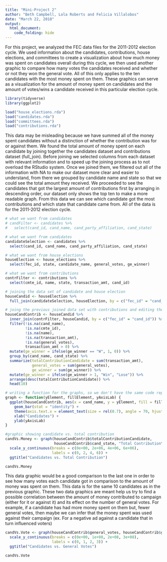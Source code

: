 ```yaml
---
title: "Mini-Project 2"
author: "Beth Campbell, Lola Roberts and Felicia Villalobos"
date: "March 22, 2018"
output:
  html_document:
    code_folding: hide
---
```


For this project, we analyzed the FEC data files for the 2011-2012 election cycle. We used information about the candidates, contributions, house elections, and committees to create a visualization about how much money was spent on candidates overall during this cycle, we then used another graphic to compare how many votes the candidates received and whether or not they won the general vote. All of this only applies to the ten candidates with the most money spent on them. These graphics can serve as a visualization for the amount of money spent on candidates and the amount of votes/wins a candidate received in this particular election cycle. 

```r
library(tidyverse)
library(ggplot2)
```

```r
load("house_elections.rda")
load("candidates.rda")
load("committees.rda")
load("contributions.rda")
```

This data may be misleading because we have summed all of the money spent candidates without a distinction of whether the contribution was for or against them. We found the total amount of money spent on each candidate by joining together the candidates dataset and contributions dataset (full_join). Before joining we selected columns from each dataset with relevant information and to speed up the joining process as to not overload the RStudio system. Once we joined them, we filtered out all of the information with NA to make our dataset more clear and easier to understand, from there we grouped by candidate name and state so that we could see the total amount they received. We proceeded to see the candidates that got the largest amount of contributions first by arranging in descending order, our dataset only shows the top ten to make a more readable graph. From this data we can see which candidate got the most contributions and which state that candidate came from. All of the data is for the 2011-2012 election cycle. 

```r
# what we want from candidates
# candFilter <- candidates %>%
#   select(cand_id, cand_name, cand_party_affiliation, cand_state)

# what we want from candidates
candidateSelection <- candidates %>%
  select(cand_id, cand_name, cand_party_affiliation, cand_state)

# what we want from house_elections
houseElection <- house_elections %>%
  select(fec_id, state, candidate_name, general_votes, ge_winner)

# what we want from contributions
contrFilter <- contributions %>%
  select(cmte_id, name, state, transaction_amt, cand_id)

# joining the data set of candidate and house election 
houseCandid <- houseElection %>%
  full_join(candidateSelection, houseElection, by = c("fec_id" = "cand_id"))

# joing the previous joined data set with contributions and editing the data set to show what we want
houseCandContrib <- houseCandid %>%
  inner_join(contrFilter, houseCandid, by = c("fec_id" = "cand_id")) %>%
  filter(!is.na(cand_name),
         !is.na(cmte_id),
         !is.na(name),
         !is.na(transaction_amt),
         !is.na(general_votes),
         transaction_amt > 0) %>%
  mutate(ge_winner = ifelse(ge_winner == "W", 1, 0)) %>%
  group_by(cand_name, cand_state) %>%
  summarize(totalContributionCandidate = sum(transaction_amt),
            general_votes = sum(general_votes),
            ge_winner = sum(ge_winner)) %>%
  mutate(ge_winner = ifelse(ge_winner > 1, "Win", "Lose")) %>%
  arrange(desc(totalContributionCandidate)) %>%
  head(10)

```

```r
# writing a function for the graphs, so we don't have the same code repeated
graph <- function(yElement, fillElement, yAxisLab) {
  ggplot(houseCandContrib, aes(x = cand_name, y = yElement, fill = fillElement)) + 
    geom_bar(stat = "identity") + 
    theme(axis.text.x = element_text(size = rel(0.7), angle = 70, hjust = 1)) +
    xlab("Candidates") + 
    ylab(yAxisLab)
}
```


```r
#graphic showing candidate vs. total contribution
candVs.Money <- graph(houseCandContrib$totalContributionCandidate,
                      houseCandContrib$cand_state, "Total Contribution\n(Millions)") + 
  scale_y_continuous(breaks = c(0e+00, 2e+06, 4e+06, 6e+06),
                     labels = c(0, 2, 4, 6)) +
  ggtitle("Candidates vs. Total Contribution")

candVs.Money
```

This data graphic would be a good comparison to the last one in order to see how many votes each candidate got in comparison to the amount of money was spent on them. This data is for the same 10 candidates as in the previous graphic. These two data graphics are meant help us try to find a possible correlation between the amount of money contributed to campaign (either for it or against it) and its effect on the number of general votes. For example, if a candidate has had more money spent on them but, fewer general votes, then maybe we can infer that the money spent was used against their campaign (ex. For a negative ad against a candidate that in turn influenced voters)  

```r
candVs.Vote <- graph(houseCandContrib$general_votes, houseCandContrib$ge_winner, "General Votes\n(Hundreds of Millions)") +
  scale_y_continuous(breaks = c(0e+00, 1e+08, 2e+08, 3e+08),
                     labels = c(0, 1, 2, 3)) +
  ggtitle("Candidates vs. General Votes")

candVs.Vote
```

